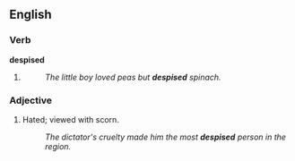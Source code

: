 ==English==
===Verb===
'''despised'''
# {{past of|despise}}
#:''The little boy loved peas but '''despised''' spinach.''

===Adjective===
{{en-adj}}
# Hated; viewed with scorn.
#:''The dictator's cruelty made him the most '''despised''' person in the region.''